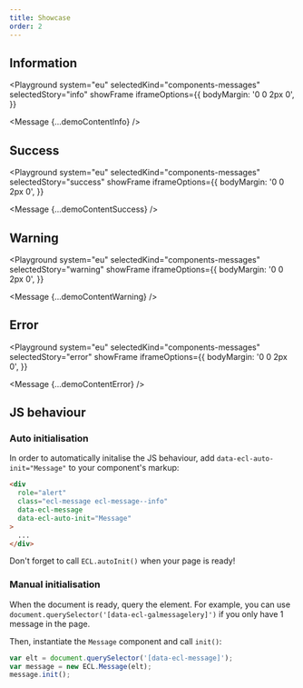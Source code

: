 ```yaml
---
title: Showcase
order: 2
---
```




## Information

<Playground
  system="eu"
  selectedKind="components-messages"
  selectedStory="info"
  showFrame
  iframeOptions={{
    bodyMargin: '0 0 2px 0',
  }}
>
  <Message {...demoContentInfo} />
</Playground>

## Success

<Playground
  system="eu"
  selectedKind="components-messages"
  selectedStory="success"
  showFrame
  iframeOptions={{
    bodyMargin: '0 0 2px 0',
  }}
>
  <Message {...demoContentSuccess} />
</Playground>

## Warning

<Playground
  system="eu"
  selectedKind="components-messages"
  selectedStory="warning"
  showFrame
  iframeOptions={{
    bodyMargin: '0 0 2px 0',
  }}
>
  <Message {...demoContentWarning} />
</Playground>

## Error

<Playground
  system="eu"
  selectedKind="components-messages"
  selectedStory="error"
  showFrame
  iframeOptions={{
    bodyMargin: '0 0 2px 0',
  }}
>
  <Message {...demoContentError} />
</Playground>

## JS behaviour

### Auto initialisation

In order to automatically initalise the JS behaviour, add `data-ecl-auto-init="Message"` to your component's markup:

```html
<div
  role="alert"
  class="ecl-message ecl-message--info"
  data-ecl-message
  data-ecl-auto-init="Message"
>
  ...
</div>
```

Don't forget to call `ECL.autoInit()` when your page is ready!

### Manual initialisation

When the document is ready, query the element. For example, you can use `document.querySelector('[data-ecl-galmessagelery]')` if you only have 1 message in the page.

Then, instantiate the `Message` component and call `init()`:

```js
var elt = document.querySelector('[data-ecl-message]');
var message = new ECL.Message(elt);
message.init();
```
